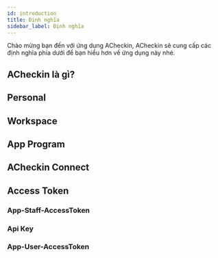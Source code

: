 ```yaml
---
id: introduction
title: Định nghĩa
sidebar_label: Định nghĩa
---
```


Chào mừng bạn đến với ứng dụng ACheckin, ACheckin sẽ cung cấp các định nghĩa phía dưới để bạn hiểu hơn về ứng dụng này nhé.

## ACheckin là gì?



## Personal

## Workspace

## App Program

## ACheckin Connect

## Access Token
### App-Staff-AccessToken
### Api Key
### App-User-AccessToken

